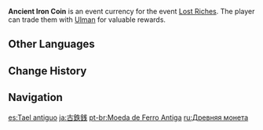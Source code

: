 {{Item Infobox
|id           = 000145
|image        = Item Ancient Iron Coin.png
|type         = Event Items
|group        = Event Currencies
|quality      = 3
|description  = Ancient iron currency which, according to [[Ulman]], is worth an awful lot of money. However, it doesn't feel like anything special to the touch...
|source1      = [[Lost Riches/2022-09-02|Lost Riches]] Event
|event        = Lost Riches/2022-09-02
}}
'''Ancient Iron Coin''' is an event currency for the event [[Lost Riches/2022-09-02|Lost Riches]]. The player can trade them with [[Ulman]] for valuable rewards.

==Other Languages==
{{Other Languages
|en      = Ancient Iron Coin
|zhs     = 古铁钱
|zhs_rm  = Gǔ Tiě Qián
|zht     = 古鐵錢
|zht_rm  = Gǔ Tiě Qián
|zh_tl   = 
|ja      = 古鉄銭
|ja_rm   = Kotessen{{Assumed}}
|ja_tl   = Old Iron Coin
|ko      = 고철전
|ko_tl   = Ancient Iron Coin
|es      = Tael antiguo
|es_tl   = Ancient {{w|Tael#Tael_currency|Tael}}
|fr      = Sapèque ancienne
|fr_tl   = Ancient Coin
|fr_note = {{fr|Sapèque}} refers to coins with round outer shape and a square center hole.
|ru      = Древняя монета
|ru_tl   = Ancient Coin
|th      = Ancient Iron Coin
|vi      = Tiền Sắt Cổ
|vi_tl   = 
|de      = Antike Eisenmünze
|de_tl   = Ancient Iron Coin
|id      = Ancient Iron Coin
|pt      = Moeda de Ferro Antiga
|pt_tl   = 
}}

==Change History==
{{Change History|3.0}}

==Navigation==
{{Precious Navbox|Currency}}

[[es:Tael antiguo]]
[[ja:古鉄銭]]
[[pt-br:Moeda de Ferro Antiga]]
[[ru:Древняя монета]]